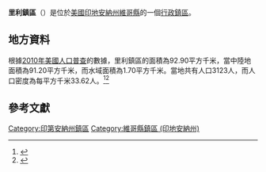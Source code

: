 {{noteTA
|G1=USState
|G2=地名
|G3=Unit
}}
{{Infobox settlement
|official_name            = 里利鎮區
|native_name = Riley Township
|settlement_type          = [[行政鎮區|行政鎮區]]
|image_skyline            = 
|imagesize                = 
|image_map                = Map highlighting Riley Township, Vigo County, Indiana.svg
|mapsize                  = 250px
|pushpin_map  =USA Indiana
|pushpin_label = 里利鎮區
|pushpin_label_position   = top
|pushpin_map_caption      = 里利鎮區在印地安納州的位置
|subdivision_type         = [[世界政區索引|國家]]
|subdivision_type1        = [[美国州份|州份]]
|subdivision_type2        = [[印地安納州行政区划|縣]]
|subdivision_name         = [[美国|美国]]
|subdivision_name1        = [[印地安納州|印地安納州]]
|subdivision_name2        = [[維哥縣_(印地安納州)|維哥縣]]
|elevation_ft             = 548
|elevation_m              = 167
|timezone                 = [[北美东部時區|北美东部時區]]
|area_total_km2           = 92.90
|area_land_km2            = 91.20
|area_water_km2           = 1.70
|area_total_sq_mi         = 
|area_land_sq_mi          = 
|area_water_sq_mi         = 
|population_as_of         = [[2010年美國人口普查|2010]]
|population_footnotes     = 
|population_total         = 3123
|population_density_km2   = auto
|population_density_sq_mi = auto
|utc_offset               = -5
|coordinates              = {{coord|39|23|22|N|87|17|45|W|type:city_region:US-AL_source:GNS-enwiki|display=inline,title}}
| coor_pinpoint           = 
| coordinates_footnotes   = 
|timezone_DST             = EDT
|utc_offset_DST           = -4
|postal_code_type         = [[美國郵區編號|郵區編號]]
|postal_code              = 47802, 47803
|area_code                = {{link-en|电话区号812|Area code 812|812}}
|blank_name = [[地名信息系统|GNIS ID]]
|blank_info = 453802
}}
'''里利鎮區'''（{{lang-en|Riley Township}}）是位於[[美國|美國]][[印地安納州|印地安納州]][[維哥縣_(印地安納州)|維哥縣]]的一個[[行政鎮區|行政鎮區]]。

== 地方資料 ==
根據[[2010年美國人口普查|2010年美國人口普查]]的數據，里利鎮區的面積為92.90平方千米，當中陸地面積為91.20平方千米，而水域面積為1.70平方千米。當地共有人口3123人，而人口密度為每平方千米33.62人。<ref name="GR8">{{cite web|url=http://factfinder2.census.gov|publisher=[[美国人口调查局|美国人口调查局]]|accessdate=2011-05-14|title=American FactFinder|archive-date=2013-09-11|archive-url=https://web.archive.org/web/20130911234518/http://factfinder2.census.gov/|dead-url=no}}</ref><ref>{{cite web|url=https://www.citypopulation.de/en/usa/indiana/admin/|title=USA: Indiana (Counties and Townships) - City Population}}</ref>

== 參考文獻 ==
{{reflist}}

{{維哥縣 (印地安納州)}}

{{DEFAULTSORT:Riley Township}}
[[Category:印第安納州鎮區|Category:印第安納州鎮區]]
[[Category:維哥縣鎮區_(印地安納州)|Category:維哥縣鎮區 (印地安納州)]]

{{Indiana-geo-stub}}